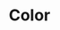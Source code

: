 ---
title: Color
description: How to configure colors in Fullui; a component library and design system built for Astro.
---